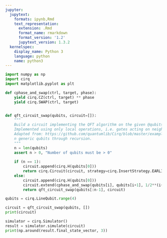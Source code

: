 ```yaml
---
jupyter:
  jupytext:
    formats: ipynb,Rmd
    text_representation:
      extension: .Rmd
      format_name: rmarkdown
      format_version: '1.2'
      jupytext_version: 1.3.2
  kernelspec:
    display_name: Python 3
    language: python
    name: python3
---
```


```python
import numpy as np
import cirq
import matplotlib.pyplot as plt
```

```python
def cphase_and_swap(ctrl, target, phase):
    yield cirq.CZ(ctrl, target) ** phase
    yield cirq.SWAP(ctrl, target)


def qft_circuit_swap(qubits, circuit=[]):
    """
    Build a circuit implementing the QFT algorithm on the given @qubits. The order of @qubits is preserved by SWAP operations.
    Implemented using only local operations, i.e. gates acting on neighbouring qubits.
    Adapted from: https://github.com/quantumlib/Cirq/blob/master/examples/quantum_fourier_transform.py and extended to
    n generic qubits through recursion.
    """
    n = len(qubits)
    assert n > 0, "Number of qubits must be > 0"
    
    if (n == 1):
        circuit.append(cirq.H(qubits[0]))
        return cirq.Circuit(circuit, strategy=cirq.InsertStrategy.EARLIEST)
    else:
        circuit.append(cirq.H(qubits[0]))
        circuit.extend(cphase_and_swap(qubits[i], qubits[i+1], 1/2**(i+1)) for i in range(n-1))
        return qft_circuit_swap(qubits[:n-1], circuit)
```

```python
qubits = cirq.LineQubit.range(4)
```

```python
circuit = qft_circuit_swap(qubits, [])
print(circuit)
```

```python
simulator = cirq.Simulator()
result = simulator.simulate(circuit)
print(np.around(result.final_state_vector, 3))
```

